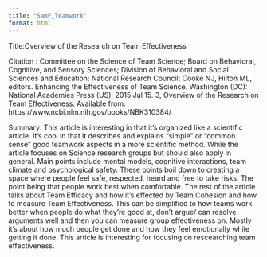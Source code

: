 ```yaml
---
title: "SamF_Teamwork"
format: html
---
```


Title:Overview of the Research on Team Effectiveness

Citation : Committee on the Science of Team Science; Board on Behavioral, Cognitive, and Sensory Sciences; Division of Behavioral and Social Sciences and Education; National Research Council; Cooke NJ, Hilton ML, editors. Enhancing the Effectiveness of Team Science. Washington (DC): National Academies Press (US); 2015 Jul 15. 3, Overview of the Research on Team Effectiveness. Available from: https://www.ncbi.nlm.nih.gov/books/NBK310384/

Summary: This article is interesting in that it's organized like a scientific article. It's cool in that it describes and explains "simple" or "common sense" good teamwork aspects in a more scientific method. While the article focuses on Science research groups but should also apply in general. Main points include mental models, cognitive interactions, team climate and psychological safety. These points boil down to creating a space where people feel safe, respected, heard and free to take risks. The point being that people work best when comfortable. The rest of the article talks about Team Efficacy and how it's effected by Team Cohesion and how to measure Team  Effectiveness. This can be simplified to how teams work better when people do what they're good at, don't argue/ can resolve arguments well and then you can measure group effectiveness on. Mostly it's about how much people get done and how they feel emotionally while getting it done. This article is interesting for focusing on rescearching team effectiveness.
